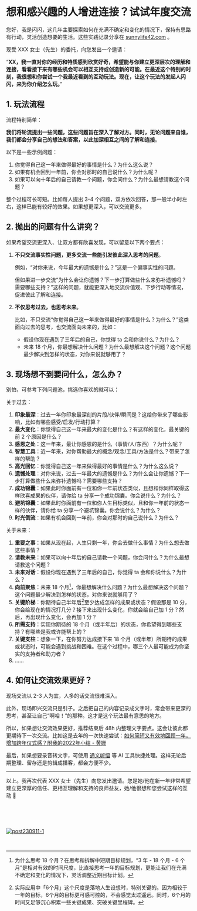 # 想和感兴趣的人增进连接？试试年度交流

您好，我是闪闪，这几年主要探索如何在充满不确定和变化的情况下，保持有思路有行动，灵活创造想要的生活。这些实践记录分享在 [sunnylife42.com](https://sunnylife42.com/docs) 。

现受 XXX 女士（先生）的委托，向您发出一个邀请：

“**XX，我一直对你的经历和特质感到欣赏好奇，希望能与你建立更深层次的理解和连接，看看接下来有哪些机会可以相互支持或创造新的可能。在最近这个特别的时刻，我很想和你尝试一个我最近看到的互动玩法。现在，让这个玩法的发起人闪闪，来为你介绍怎么玩。**”

## 1. 玩法流程

流程特别简单：

**我们将轮流提出一些问题，这些问题旨在深入了解对方。同时，无论问题来自谁，我们都会分享自己的想法和答案，以此加深相互之间的了解和连接**。

以下是一些示例问题：

1. 你觉得自己这一年来做得最好的事情是什么？为什么这么说？
2. 如果有机会回到一年前，你会对那时的自己说什么？为什么呢？
3. 如果可以向十年后的自己请教一个问题，你会问什么？为什么最想请教这个问题？

整个过程可长可短。比如每人提出 3-4 个问题，双方依次回答，那一般半小时左右，这样已能有较好的效果。如果想更深入，可以交流更多。

## 2. 抛出的问题有什么讲究？

如果希望交流更深入、让双方都有欣喜发现，可以留意以下两个要点：

1. **不只交流事实性问题，更多交流一些能引发彼此深入思考的问题**。

    例如，“对你来说，今年最大的遗憾是什么？”这是一个偏事实性的问题。
    
    但如果进一步交流“为什么会让你遗憾？下一步打算做些什么来弥补遗憾吗？需要哪些支持？”这样的问题，就能更深入地交流价值观、下步行动等情况，促进彼此了解和连接。

2. **不仅思考过去，也思考未来**。

    比如，不只交流“你觉得自己这一年来做得最好的事情是什么？为什么？”这类面向过去的思考，也交流面向未来的，比如：
    
    - 假设你现在遇到了三年后的自己，你觉得 ta 会和你说什么？为什么？
    - 未来 18 个月，你最想解决什么问题？为什么最想解决这个问题？这个问题最少解决到怎样的状态，对你来说就够用了？
    

## 3. 现场想不到要问什么，怎么办？

别怕，可参考下列问题池，挑选你喜欢的就可以：

关于过去：

1. **印象最深**：过去一年你印象最深刻的片段/伙伴/瞬间是？这给你带来了哪些影响，比如有哪些感受/启发/行动打算？ 
2. **最大变化**：你觉得自己这一年来最大的变化是什么？有这样的变化，最关键的前 2 个原因是什么？
3. **感恩之处**：这一年来，最让你感恩的是什么（事情/人/东西）？为什么呢？
3. **智慧工具**：近一年来，对你帮助最大的概念/观念/工具/方法是什么？带来了怎样的帮助？
4. **高光回忆**：你觉得自己这一年来做得最好的事情是什么？为什么这么说？
5. **遗憾处理**：对你来说，过去一年最大的遗憾是什么？为什么会让你遗憾？下一步打算做些什么来弥补遗憾吗？需要哪些支持？
6. **成功锦囊**：如果此时你面前有一位和你一年前状态类似，且想和你同样取得这样欣喜成果的伙伴，请你给 ta 分享一个成功锦囊。你会说什么？为什么？
7. **避坑锦囊**：如果此时你面前有一位和你人生目标类似，且和你一年前的状态一样的伙伴，请你给 ta 分享一个避坑锦囊。你会说什么？为什么？
8. **时光倒流**：如果有机会回到一年前，你会对那时的自己说什么？为什么？

关于未来：

1. **重要之事**：如果从现在起，人生只剩一年，你会去做什么事情？为什么想去做这些事情？
2. **请教未来**：如果可以向十年后的自己请教一个问题，你会问什么？为什么最想请教这个问题？
3. **未来对话**：假设你现在遇到了三年后的自己，你觉得 ta 会和你说什么？为什么？
4. **向前聚焦**：未来 18 个月[^1]，你最想解决什么问题？为什么最想解决这个问题？这个问题最少解决到怎样的状态，对你来说就够用了？
5. **关键阶梯**：你期待自己半年后[^2]至少达成怎样的成果或状态？假设那是 10 分，你会给现在的情况打几分？接下来出现什么变化，你就会给自己加 1 分？然后，再出现什么变化，会再加 1 分？
6. **所需支持**：实现你期待的 18 个月（或半年后）的状态，你希望得到哪些支持？有哪些是我或许能帮上的？
7. **关键支柱**：想象一下，在你努力达成接下来 18 个月（或半年）所期待的成果或状态时，可能会遇到挑战和困难。在这个过程中，哪三个人最可能成为你坚实的支持者和助力者？
7. ……


## 4. 如何让交流效果更好？

现场交流以 2-3 人为宜，人多的话交流很难深入。


此外，现场即兴交流只是引子。之后把自己的内容记录成文字时，常会带来更深的思考，甚至让自己“啊哈！”的那种。这才是这个玩法最有意思的地方。

所以，如果想让交流效果更好，推荐结束后 48h 内整理文字要点。这会让彼此都更期待下一次交流。比如这是去年的一次快速尝试：[如何简短又有效地回顾一年，增加跨年仪式感？附我的2022年小结 - 黄姗](https://sunnyhuang.net/cmty/tips-review-yearly)

最后，如果想要录音转文字，可使用 [通义听悟](https://tingwu.aliyun.com/u/kvjonypva2enlx3r) 等 AI 工具快捷处理。这样无论后期整理、留存还是剪辑成播客，都会方便不少。

--- 

以上。我再次代表 XXX 女士（先生）向您发出邀请。您是她/他在新一年非常希望建立更深厚的信任、更相互理解和支持的良师益友，她/他很想和您尝试这样的互动 🤗

<br />

[^1]: 为什么思考 18 个月？在思考和拆解中短期目标规划，“3 年 - 18 个月 - 6 个月”是相对有效的时间尺度，比直接思考一年的目标规划，更能让我们在充满不确定和变化的情况下，灵活调整近期目标计划。
[^2]: 实际应用中「6个月」这个尺度是落地人生设想时，特别关键的。因为相较于一年的目标，6个月的目标更可感可控的，不会感觉太过遥远。同时，6个月的时间又足够沉心积累一些关键成果、突破关键里程碑。

<br />

<br />

[![post230911-1](https://cdn.sunnyhuang.net/share/post231101-1.jpg/webp)](/)

<br />